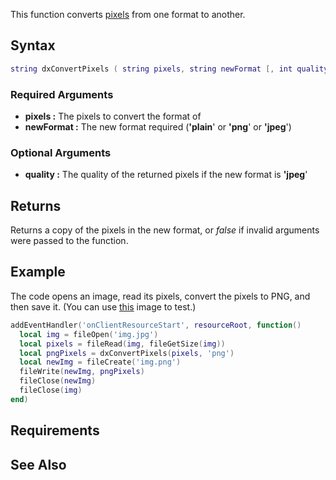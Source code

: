{{Client function}}

This function converts [[/Texture_pixels.md|pixels]] from one format to another.

==Syntax== 
<syntaxhighlight lang="lua">
string dxConvertPixels ( string pixels, string newFormat [, int quality = 80 ] )
</syntaxhighlight> 

===Required Arguments===
*'''pixels :''' The pixels to convert the format of
*'''newFormat :''' The new format required (''''plain'''' or ''''png'''' or ''''jpeg'''')

===Optional Arguments===
*'''quality :''' The quality of the returned pixels if the new format is ''''jpeg''''

==Returns==
Returns a copy of the pixels in the new format, or ''false'' if invalid arguments were passed to the function.

==Example== 
The code opens an image, read its pixels, convert the pixels to PNG, and then save it. (You can use [http://i1325.photobucket.com/albums/u630/Tourmalinelisa2/128x128.jpg this] image to test.)
<syntaxhighlight lang="lua">
addEventHandler('onClientResourceStart', resourceRoot, function()
  local img = fileOpen('img.jpg')
  local pixels = fileRead(img, fileGetSize(img))
  local pngPixels = dxConvertPixels(pixels, 'png')
  local newImg = fileCreate('img.png')
  fileWrite(newImg, pngPixels)
  fileClose(newImg)
  fileClose(img)
end)
</syntaxhighlight>

==Requirements==
{{Requirements|n/a|1.3|}}

==See Also==
{{Drawing_functions}}